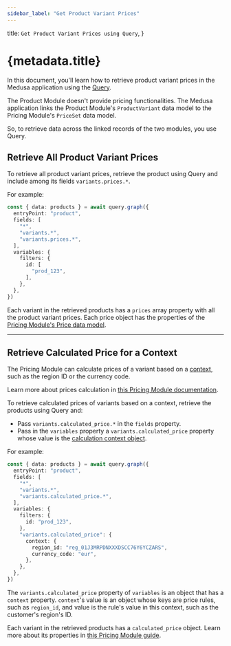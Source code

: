 ```yaml
---
sidebar_label: "Get Product Variant Prices"
---
```


  title: `Get Product Variant Prices using Query`,
}

# {metadata.title}

In this document, you'll learn how to retrieve product variant prices in the Medusa application using the [Query](!docs!/advanced-development/modules/query).

<Note title="Why use Query?">

The Product Module doesn't provide pricing functionalities. The Medusa application links the Product Module's `ProductVariant` data model to the Pricing Module's `PriceSet` data model.

So, to retrieve data across the linked records of the two modules, you use Query.

</Note>

## Retrieve All Product Variant Prices

To retrieve all product variant prices, retrieve the product using Query and include among its fields `variants.prices.*`.

For example:

```ts highlights={[["6"]]}
const { data: products } = await query.graph({
  entryPoint: "product",
  fields: [
    "*",
    "variants.*",
    "variants.prices.*",
  ],
  variables: {
    filters: {
      id: [
        "prod_123",
      ],
    },
  },
})
```

Each variant in the retrieved products has a `prices` array property with all the product variant prices. Each price object has the properties of the [Pricing Module's Price data model](/references/pricing/models/Price).

---

## Retrieve Calculated Price for a Context

The Pricing Module can calculate prices of a variant based on a [context](../../../pricing/price-calculation/page.mdx#calculation-context), such as the region ID or the currency code.

<Note title="Tip">

Learn more about prices calculation in [this Pricing Module documentation](../../../pricing/price-calculation/page.mdx).

</Note>

To retrieve calculated prices of variants based on a context, retrieve the products using Query and:

- Pass `variants.calculated_price.*` in the `fields` property.
- Pass in the `variables` property a `variants.calculated_price` property whose value is the [calculation context object](../../../pricing/price-calculation/page.mdx#calculation-context).

For example:

```ts highlights={[["6"], ["12"], ["13"], ["14"], ["15"], ["16"], ["17"]]}
const { data: products } = await query.graph({
  entryPoint: "product",
  fields: [
    "*",
    "variants.*",
    "variants.calculated_price.*",
  ],
  variables: {
    filters: {
      id: "prod_123",
    },
    "variants.calculated_price": {
      context: {
        region_id: "reg_01J3MRPDNXXXDSCC76Y6YCZARS",
        currency_code: "eur",
      },
    },
  },
})
```

The `variants.calculated_price` property of `variables` is an object that has a `context` property. `context`'s value is an object whose keys are price rules, such as `region_id`, and value is the rule's value in this context, such as the customer's region's ID.

Each variant in the retrieved products has a `calculated_price` object. Learn more about its properties in [this Pricing Module guide](../../../pricing/price-calculation/page.mdx#returned-price-object).
